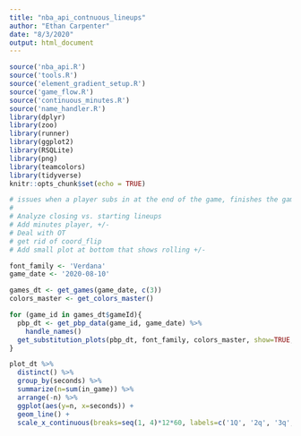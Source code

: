 ```yaml
---
title: "nba_api_contnuous_lineups"
author: "Ethan Carpenter"
date: "8/3/2020"
output: html_document
---
```


```r
source('nba_api.R')
source('tools.R')
source('element_gradient_setup.R')
source('game_flow.R')
source('continuous_minutes.R')
source('name_handler.R')
library(dplyr)
library(zoo)
library(runner)
library(ggplot2)
library(RSQLite)
library(png)
library(teamcolors)
library(tidyverse)
knitr::opts_chunk$set(echo = TRUE)
```

```r
# issues when a player subs in at the end of the game, finishes the game, but does not have any instance of doing anything
# 
# Analyze closing vs. starting lineups
# Add minutes player, +/-
# Deal with OT
# get rid of coord_flip
# Add small plot at bottom that shows rolling +/-

font_family <- 'Verdana'
game_date <- '2020-08-10'

games_dt <- get_games(game_date, c(3))
colors_master <- get_colors_master()

for (game_id in games_dt$gameId){
  pbp_dt <- get_pbp_data(game_id, game_date) %>% 
    handle_names()
  get_substitution_plots(pbp_dt, font_family, colors_master, show=TRUE, save=TRUE)
}
```

```r
plot_dt %>%
  distinct() %>%
  group_by(seconds) %>%
  summarize(n=sum(in_game)) %>%
  arrange(-n) %>%
  ggplot(aes(y=n, x=seconds)) +
  geom_line() +
  scale_x_continuous(breaks=seq(1, 4)*12*60, labels=c('1Q', '2q', '3q', '4q'))
```


